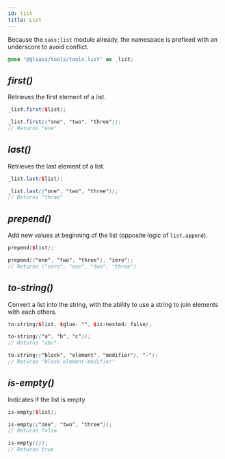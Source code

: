 ```yaml
---
id: list
title: List
---
```



<Version source="glsass-tools/_tools.list.scss" />

Because the `sass:list` module already, the namespace is prefixed with an
underscore to avoid conflict.

```scss
@use "@glsass/tools/tools.list" as _list;
```

## _first()_

<Version version="1.0.0" />

Retrieves the first element of a list.

```scss
_list.first($list);

_list.first(("one", "two", "three"));
// Returns "one"
```

## _last()_

<Version version="1.0.0" />

Retrieves the last element of a list.

```scss
_list.last($list);

_list.last(("one", "two", "three"));
// Returns "three"
```

## _prepend()_

<Version version="1.0.0" />

Add new values at beginning of the list (opposite logic of `list.append`).

```scss
prepend($list);

prepend(("one", "two", "three"), "zero");
// Returns ("zero", "one", "two", "three")
```

## _to-string()_

<Version version="1.0.0" />

Convert a list into the string, with the ability to use a string to join
elements with each others.

```scss
to-string($list, $glue: "", $is-nested: false);

to-string(("a", "b", "c"));
// Returns "abc"

to-string(("block", "element", "modifier"), "-");
// Returns "block-element-modifier"
```

## _is-empty()_

<Version version="1.0.0" />

Indicates if the list is empty.

```scss
is-empty($list);

is-empty(("one", "two", "three"));
// Returns false

is-empty(());
// Returns true
```
